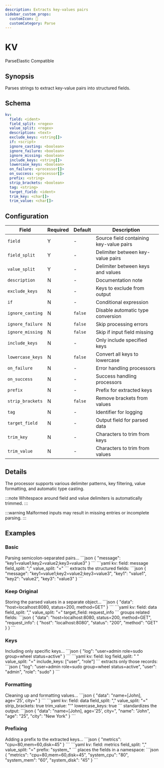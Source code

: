 ```yaml
---
description: Extracts key-values pairs
sidebar_custom_props: 
  customIcon: 🧩
  customCategory: Parse
---
```


# KV

<span className="theme-doc-version-badge badge badge--primary">Parse</span><span className="theme-doc-version-badge badge badge--secondary">Elastic Compatible</span>

## Synopsis

Parses strings to extract key-value pairs into structured fields.

## Schema

```yaml {2-4}
kv:
  field: <ident>
  field_split: <regex>
  value_split: <regex>
  description: <text>
  exclude_keys: <string[]>
  if: <script>
  ignore_casting: <boolean>
  ignore_failure: <boolean>
  ignore_missing: <boolean>
  include_keys: <string[]>
  lowercase_keys: <boolean>
  on_failure: <processor[]>
  on_success: <processor[]>
  prefix: <string>
  strip_brackets: <boolean>
  tag: <string>
  target_field: <ident>
  trim_key: <char[]>
  trim_value: <char[]>
```

## Configuration

|Field|Required|Default|Description|
|---|---|---|---|
|`field`|Y|-|Source field containing key-value pairs|
|`field_split`|Y|-|Delimiter between key-value pairs|
|`value_split`|Y|-|Delimiter between keys and values|
|`description`|N|-|Documentation note|
|`exclude_keys`|N|-|Keys to exclude from output|
|`if`|N|-|Conditional expression|
|`ignore_casting`|N|`false`|Disable automatic type conversion|
|`ignore_failure`|N|`false`|Skip processing errors|
|`ignore_missing`|N|`false`|Skip if input field missing|
|`include_keys`|N|-|Only include specified keys|
|`lowercase_keys`|N|`false`|Convert all keys to lowercase|
|`on_failure`|N|-|Error handling processors|
|`on_success`|N|-|Success handling processors|
|`prefix`|N|-|Prefix for extracted keys|
|`strip_brackets`|N|`false`|Remove brackets from values|
|`tag`|N|-|Identifier for logging|
|`target_field`|N|-|Output field for parsed data|
|`trim_key`|N|-|Characters to trim from keys|
|`trim_value`|N|-|Characters to trim from values|

## Details

The processor supports various delimiter patterns, key filtering, value formatting, and automatic type casting.

:::note
Whitespace around field and value delimiters is automatically trimmed.
:::

:::warning
Malformed inputs may result in missing entries or incomplete parsing.
:::

## Examples

### Basic

<ExampleGrid>
  <CommentCol>
    Parsing semicolon-separated pairs...
  </CommentCol>
  <CodeCol>
    ```json
    {
      "message": "key1=value1;key2=value2;key3=value3"
    }
    ```
    ```yaml
    kv:
      field: message
      field_split: ";"
      value_split: "="
    ```
  </CodeCol>
  <CommentCol>
    extracts the structured fields:
  </CommentCol>
  <CodeCol>
    ```json
    {
      "message": "key1=value1;key2=value2;key3=value3",
      "key1": "value1",
      "key2": "value2",
      "key3": "value3"
    }
    ```
  </CodeCol>
</ExampleGrid>

### Keep Original

<ExampleGrid>
  <CommentCol>
    Storing the parsed values in a separate object...
  </CommentCol>
  <CodeCol>
    ```json
    {
      "data": "host=localhost:8080, status=200, method=GET"
    }
    ```
    ```yaml
    kv:
      field: data
      field_split: ","
      value_split: "="
      target_field: request_info
    ```
  </CodeCol>
  <CommentCol>
    groups related fields:
  </CommentCol>
  <CodeCol>
    ```json
    {
      "data": "host=localhost:8080, status=200, method=GET",
      "request_info": {
        "host": "localhost:8080",
        "status": "200",
        "method": "GET"
      }
    }
    ```
  </CodeCol>
</ExampleGrid>

### Keys

<ExampleGrid>
  <CommentCol>
    Including only specific keys...
  </CommentCol>
  <CodeCol>
    ```json
    {
      "log": "user=admin role=sudo group=wheel status=active"
    }
    ```
    ```yaml
    kv:
      field: log
      field_split: " "
      value_split: "="
      include_keys: ["user", "role"]
    ```
  </CodeCol>
  <CommentCol>
    extracts only those records:
  </CommentCol>
  <CodeCol>
    ```json
    {
      "log": "user=admin role=sudo group=wheel status=active",
      "user": "admin",
      "role": "sudo"
    }
    ```
  </CodeCol>
</ExampleGrid>

### Formatting

<ExampleGrid>
  <CommentCol>
    Cleaning up and formatting values...
  </CommentCol>
  <CodeCol>
    ```json
    {
      "data": "name=[John], age='25', city=<New York>"
    }
    ```
    ```yaml
    kv:
      field: data
      field_split: ","
      value_split: "="
      strip_brackets: true
      trim_value: "'"
      lowercase_keys: true
    ```
  </CodeCol>
  <CommentCol>
    standardizes the output:
  </CommentCol>
  <CodeCol>
    ```json
    {
      "data": "name=[John], age='25', city=<New York>",
      "name": "John",
      "age": "25",
      "city": "New York"
    }
    ```
  </CodeCol>
</ExampleGrid>

### Prefixing

<ExampleGrid>
  <CommentCol>
    Adding a prefix to the extracted keys...
  </CommentCol>
  <CodeCol>
    ```json
    {
      "metrics": "cpu=80,mem=60,disk=45"
    }
    ```
    ```yaml
    kv:
      field: metrics
      field_split: ","
      value_split: "="
      prefix: "system_"
    ```
  </CodeCol>
  <CommentCol>
    places the fields in a namespace:
  </CommentCol>
  <CodeCol>
    ```json
    {
      "metrics": "cpu=80,mem=60,disk=45",
      "system_cpu": "80",
      "system_mem": "60",
      "system_disk": "45"
    }
    ```
  </CodeCol>
</ExampleGrid>
